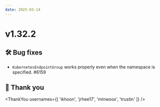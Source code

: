 ```yaml
---
date: 2025-03-14
---
```


# v1.32.2

## 🛠️ Bug fixes

- `KubernetesEndpointGroup` works properly even when the namespace is specified. #6159

## 🙇 Thank you

<ThankYou usernames={[
  'ikhoon',
  'jrhee17',
  'minwoox',
  'trustin'
]} />